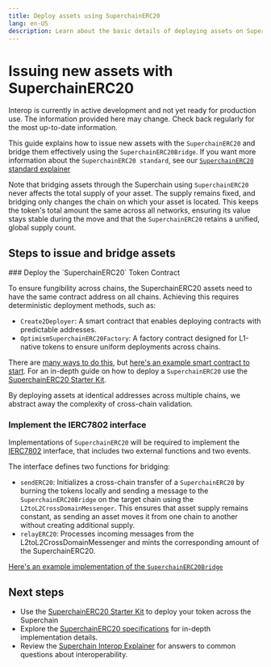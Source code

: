 ```yaml
---
title: Deploy assets using SuperchainERC20
lang: en-US
description: Learn about the basic details of deploying assets on SuperchainERC20
---
```



# Issuing new assets with SuperchainERC20

<Callout>
  Interop is currently in active development and not yet ready for production use. The information provided here may change. Check back regularly for the most up-to-date information.
</Callout>

This guide explains how to issue new assets with the `SuperchainERC20` and bridge them effectively using the `SuperchainERC20Bridge`. If you want more information about the `SuperchainERC20 standard`, see our [`SuperchainERC20` standard explainer](/stack/interop/assets/superchain-erc20)

Note that bridging assets through the Superchain using `SuperchainERC20` never affects the total supply of your asset. The supply remains fixed, and bridging only changes the chain on which your asset is located. This keeps the token's total amount the same across all networks, ensuring its value stays stable during the move and that the `SuperchainERC20` retains a unified, global supply count.

## Steps to issue and bridge assets

<Steps>
  ### Deploy the `SuperchainERC20` Token Contract

  To ensure fungibility across chains, the SuperchainERC20 assets need to have the same contract address on all chains. Achieving this requires deterministic deployment methods, such as:

  *   `Create2Deployer`: A smart contract that enables deploying contracts with predictable addresses.
  *   `OptimismSuperchainERC20Factory`: A factory contract designed for L1-native tokens to ensure uniform deployments across chains.

  There are [many ways to do this](https://github.com/Arachnid/deterministic-deployment-proxy), but [here's an example smart contract to start](https://github.com/ethereum-optimism/superchainerc20-starter/blob/main/packages/contracts/src/L2NativeSuperchainERC20.sol). For an in-depth guide on how to deploy a `SuperchainERC20` use the [SuperchainERC20 Starter Kit](https://console.optimism.io/build).

  By deploying assets at identical addresses across multiple chains, we abstract away the complexity of cross-chain validation.

  ### Implement the IERC7802 interface

  Implementations of `SuperchainERC20` will be required to implement the [IERC7802](https://specs.optimism.io/interop/token-bridging.html#ierc7802) interface, that includes two external functions and two events.

  The interface defines two functions for bridging:

  *   `sendERC20`: Initializes a cross-chain transfer of a `SuperchainERC20` by burning the tokens locally and sending a message to the `SuperchainERC20Bridge` on the target chain using the `L2toL2CrossDomainMessenger`. This ensures that asset supply remains constant, as sending an asset moves it from one chain to another without creating additional supply.
  *   `relayERC20`: Processes incoming messages from the L2toL2CrossDomainMessenger and mints the corresponding amount of the SuperchainERC20.

  [Here's an example implementation of the `SuperchainERC20Bridge`](https://specs.optimism.io/interop/token-bridging.html#implementation)
</Steps>

## Next steps
*   Use the [SuperchainERC20 Starter Kit](https://console.optimism.io/build) to deploy your token across the Superchain
*   Explore the [SuperchainERC20 specifications](https://specs.optimism.io/interop/token-bridging.html) for in-depth implementation details.
*   Review the [Superchain Interop Explainer](../explainer) for answers to common questions about interoperability.
